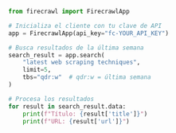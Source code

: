 ```python Python
from firecrawl import FirecrawlApp

# Inicializa el cliente con tu clave de API
app = FirecrawlApp(api_key="fc-YOUR_API_KEY")

# Busca resultados de la última semana
search_result = app.search(
    "latest web scraping techniques",
    limit=5,
    tbs="qdr:w"  # qdr:w = última semana
)

# Procesa los resultados
for result in search_result.data:
    print(f"Título: {result['title']}")
    print(f"URL: {result['url']}") 
```

